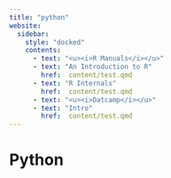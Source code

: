 ```yaml
---
title: "python"
website:
  sidebar:
    style: "docked"
    contents: 
      - text: "<u><i>R Manuals</i></u>"
      - text: "An Introduction to R"
        href:  content/test.qmd
      - text: "R Internals"
        href:  content/test.qmd
      - text: "<u><i>Datcamp</i></u>"
      - text: "Intro"
        href:  content/test.qmd
---
```


# Python